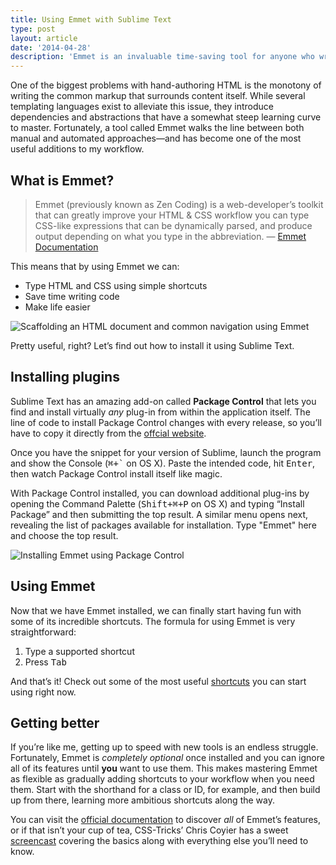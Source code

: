 ```yaml
---
title: Using Emmet with Sublime Text
type: post
layout: article
date: '2014-04-28'
description: 'Emmet is an invaluable time-saving tool for anyone who writes HTML and CSS. Thanks to Sublime Text, it only takes a little bit of effort to install and start using right now.'
---
```


One of the biggest problems with hand-authoring HTML is the monotony of writing the common markup that surrounds content itself. While several templating languages exist to alleviate this issue, they introduce dependencies and abstractions that have a somewhat steep learning curve to master. Fortunately, a tool called Emmet walks the line between both manual and automated approaches&mdash;and has become one of the most useful additions to my workflow.

## What is Emmet?

> Emmet (previously known as Zen Coding) is a web-developer’s toolkit that can
> greatly improve your HTML &amp; CSS workflow you can type CSS-like expressions
> that can be dynamically parsed, and produce output depending on what you type
> in the abbreviation. &mdash; [Emmet Documentation][emmet-docs]

This means that by using Emmet we can:

- Type HTML and CSS using simple shortcuts
- Save time writing code
- Make life easier

![Scaffolding an HTML document and common navigation using Emmet](/images/emmet-example-1.gif)

Pretty useful, right? Let’s find out how to install it using Sublime Text.

## Installing plugins

Sublime Text has an amazing add-on called **Package Control** that lets you find and install virtually _any_ plug-in from within the application itself. The line of code to install Package Control changes with every release, so you’ll have to copy it directly from the [offcial website][packagecontrol-install].

Once you have the snippet for your version of Sublime, launch the program and show the Console (<kbd>&#x2318;+`</kbd> on OS X). Paste the intended code, hit <kbd>Enter</kbd>, then watch Package Control install itself like magic.

With Package Control installed, you can download additional plug-ins by opening the Command Palette (<kbd>Shift+&#x2318;+P</kbd> on OS X) and typing “Install Package” and then submitting the top result. A similar menu opens next, revealing the list of packages available for installation. Type "Emmet" here and choose the top result.

![Installing Emmet using Package Control](/images/emmet-example-2.gif)

## Using Emmet

Now that we have Emmet installed, we can finally start having fun with some of its incredible shortcuts. The formula for using Emmet is very straightforward:

1. Type a supported shortcut
2. Press <kbd>Tab</kbd>

And that’s it! Check out some of the most useful [shortcuts][emmet-shortcuts] you can start using right now.

## Getting better

If you’re like me, getting up to speed with new tools is an endless struggle. Fortunately, Emmet is _completely optional_ once installed and you can ignore all of its features until **you** want to use them. This makes mastering Emmet as flexible as gradually adding shortcuts to your workflow when you need them. Start with the shorthand for a class or ID, for example, and then build up from there, learning more ambitious shortcuts along the way.

You can visit the [official documentation][emmet-docs] to discover _all_ of Emmet’s features, or if that isn’t your cup of tea, CSS-Tricks’ Chris Coyier has a sweet [screencast][csstricks-emmet-screencast] covering the basics along with everything else you’ll need to know.

[codepen-pen]: http://codepen.io/pen/
[csstricks-emmet-screencast]: http://css-tricks.com/video-screencasts/129-emmet-awesome/
[emmet-docs]: http://docs.emmet.io/
[emmet-download]: http://emmet.io/download/
[emmet-shortcuts]: http://docs.emmet.io/cheat-sheet/
[packagecontrol-install]: https://sublime.wbond.net/installation
